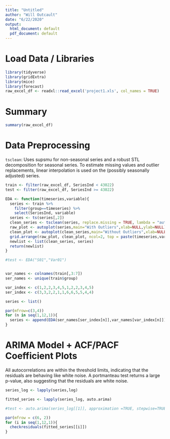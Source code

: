 ---
title: "Untitled"
author: "Will Outcault"
date: "6/22/2020"
output:
  html_document: default
  pdf_document: default
---

# Load Data / Libraries

```{r, message = F, warning = F}
library(tidyverse)
library(gridExtra)
library(mice)
library(forecast)
raw_excel_df <- readxl::read_excel('project1.xls', col_names = TRUE)
```

# Summary

```{r}
summary(raw_excel_df)
```

# Data Preprocessing

`tsclean`: Uses supsmu for non-seasonal series and a robust STL decomposition for seasonal series. To estimate missing values and outlier replacements, linear interpolation is used on the (possibly seasonally adjusted) series.

```{r, fig.show="hold", out.width="100%", fig.height=2, message=F, warning=F}
train <- filter(raw_excel_df, SeriesInd < 43022)
test <- filter(raw_excel_df, SeriesInd >= 43022)

EDA <- function(timeseries,variable){
  series <- train %>% 
    filter(group==timeseries) %>% 
    select(SeriesInd, variable)
  series <- ts(series[,2])  
  clean_series <- tsclean(series, replace.missing = TRUE, lambda = "auto")
  raw_plot <- autoplot(series,main="With Outliers",xlab=NULL,ylab=NULL)
  clean_plot <- autoplot(clean_series,main="Without Outliers",xlab=NULL,ylab=NULL)
  grid.arrange(raw_plot, clean_plot, ncol=2, top = paste(timeseries,variable,sep=" "))
  newlist <- list(clean_series, series)
  return(newlist)
}

#test <- EDA("S01","Var01")


var_names <- colnames(train[,3:7])
ser_names <- unique(train$group)

var_index <- c(1,2,2,3,4,5,1,2,2,3,4,5)
ser_index <- c(3,3,2,2,1,1,6,6,5,5,4,4)

series <- list()

par(mfrow=c(3,4))
for (n in seq(1,12,1)){
  series <- append(EDA(ser_names[ser_index[n]],var_names[var_index[n]])[1], series)
}
```

# ARIMA Model + ACF/PACF Coefficient Plots

All autocorrelations are within the threshold limits, indicating that the residuals are behaving like white noise. A portmanteau test returns a large p-value, also suggesting that the residuals are white noise.

```{r, fig.show="hold", out.width="50%", fig.height=4}
series_log <- lapply(series,log)

fitted_series <- lapply(series_log, auto.arima)

#test <- auto.arima(series_log[[1]], approximation =TRUE, stepwise=TRUE, nmodels=30)

par(mfrow = c(6, 2))
for (i in seq(1,12,1)){
  checkresiduals(fitted_series[[i]])
}
```



